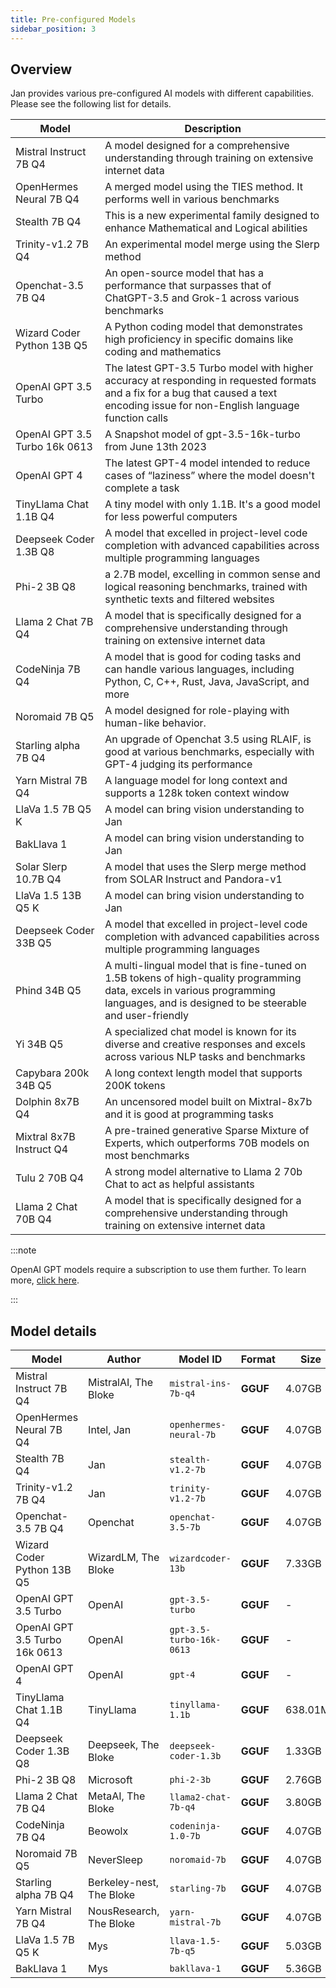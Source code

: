 ```yaml
---
title: Pre-configured Models
sidebar_position: 3
---
```


<head>
    <title>Pre-configured Models - Jan Guides</title>
    <meta name="description" content="Explore the various pre-configured AI models available in Jan, along with their descriptions, authors, model IDs, formats, and sizes."/>
    <meta name="keywords" content="Jan AI, Jan, pre-configured models, Mistral Instruct, OpenHermes Neural, Stealth, Trinity, Openchat, Wizard Coder Python, OpenAI GPT, TinyLlama Chat, Deepseek Coder, Phi-2, Llama 2 Chat, CodeNinja, Noromaid, Starling, Yarn Mistral, LlaVa, BakLlava"/>
    <meta property="og:title" content="Pre-configured Models - Jan Guides"/>
    <meta property="og:description" content="Explore the various pre-configured AI models available in Jan, along with their descriptions, authors, model IDs, formats, and sizes."/>
    <meta property="og:url" content="https://yourwebsite.com/guides/pre-configured-models"/>
    <meta name="twitter:card" content="summary"/>
    <meta name="twitter:title" content="Pre-configured Models - Jan Guides"/>
    <meta name="twitter:description" content="Explore the various pre-configured AI models available in Jan, along with their descriptions, authors, model IDs, formats, and sizes."/>
</head>

## Overview

Jan provides various pre-configured AI models with different capabilities. Please see the following list for details.

| Model | Description |
| ----- | ----------- |
| Mistral Instruct 7B Q4 | A model designed for a comprehensive understanding through training on extensive internet data |
| OpenHermes Neural 7B Q4 | A merged model using the TIES method. It performs well in various benchmarks |
| Stealth 7B Q4 | This is a new experimental family designed to enhance Mathematical and Logical abilities |
| Trinity-v1.2 7B Q4 | An experimental model merge using the Slerp method |
| Openchat-3.5 7B Q4 | An open-source model that has a performance that surpasses that of ChatGPT-3.5 and Grok-1 across various benchmarks |
| Wizard Coder Python 13B Q5 | A Python coding model that demonstrates high proficiency in specific domains like coding and mathematics |
| OpenAI GPT 3.5 Turbo | The latest GPT-3.5 Turbo model with higher accuracy at responding in requested formats and a fix for a bug that caused a text encoding issue for non-English language function calls |
| OpenAI GPT 3.5 Turbo 16k 0613 | A Snapshot model of gpt-3.5-16k-turbo from June 13th 2023 |
| OpenAI GPT 4 | The latest GPT-4 model intended to reduce cases of “laziness” where the model doesn't complete a task |
| TinyLlama Chat 1.1B Q4 | A tiny model with only 1.1B. It's a good model for less powerful computers |
| Deepseek Coder 1.3B Q8 | A model that excelled in project-level code completion with advanced capabilities across multiple programming languages |
| Phi-2 3B Q8 | a 2.7B model, excelling in common sense and logical reasoning benchmarks, trained with synthetic texts and filtered websites |
| Llama 2 Chat 7B Q4 | A model that is specifically designed for a comprehensive understanding through training on extensive internet data |
| CodeNinja 7B Q4 | A model that is good for coding tasks and can handle various languages, including Python, C, C++, Rust, Java, JavaScript, and more |
| Noromaid 7B Q5 | A model designed for role-playing with human-like behavior. |
| Starling alpha 7B Q4 | An upgrade of Openchat 3.5 using RLAIF, is good at various benchmarks, especially with GPT-4 judging its performance |
| Yarn Mistral 7B Q4 | A language model for long context and supports a 128k token context window |
| LlaVa 1.5 7B Q5 K | A model can bring vision understanding to Jan |
| BakLlava 1 | A model can bring vision understanding to Jan |
| Solar Slerp 10.7B Q4 | A model that uses the Slerp merge method from SOLAR Instruct and Pandora-v1 |
| LlaVa 1.5 13B Q5 K | A model can bring vision understanding to Jan |
| Deepseek Coder 33B Q5 | A model that excelled in project-level code completion with advanced capabilities across multiple programming languages |
| Phind 34B Q5 | A multi-lingual model that is fine-tuned on 1.5B tokens of high-quality programming data, excels in various programming languages, and is designed to be steerable and user-friendly |
| Yi 34B Q5 | A specialized chat model is known for its diverse and creative responses and excels across various NLP tasks and benchmarks |
| Capybara 200k 34B Q5 | A long context length model that supports 200K tokens |
| Dolphin 8x7B Q4 | An uncensored model built on Mixtral-8x7b and it is good at programming tasks |
| Mixtral 8x7B Instruct Q4 | A pre-trained generative Sparse Mixture of Experts, which outperforms 70B models on most benchmarks |
| Tulu 2 70B Q4 | A strong model alternative to Llama 2 70b Chat to act as helpful assistants |
| Llama 2 Chat 70B Q4 |  A model that is specifically designed for a comprehensive understanding through training on extensive internet data |

:::note

OpenAI GPT models require a subscription to use them further. To learn more, [click here](https://openai.com/pricing).

:::

## Model details

| Model | Author | Model ID | Format | Size |
| ----- | ------ | -------- | ------ | ---- |
| Mistral Instruct 7B Q4 | MistralAI, The Bloke | `mistral-ins-7b-q4` | **GGUF** | 4.07GB |
| OpenHermes Neural 7B Q4 | Intel, Jan | `openhermes-neural-7b` | **GGUF** | 4.07GB |
| Stealth 7B Q4 | Jan | `stealth-v1.2-7b` | **GGUF** | 4.07GB |
| Trinity-v1.2 7B Q4 | Jan | `trinity-v1.2-7b` | **GGUF** | 4.07GB |
| Openchat-3.5 7B Q4 | Openchat | `openchat-3.5-7b` | **GGUF** | 4.07GB |
| Wizard Coder Python 13B Q5 | WizardLM, The Bloke | `wizardcoder-13b` | **GGUF** | 7.33GB | - |
| OpenAI GPT 3.5 Turbo | OpenAI | `gpt-3.5-turbo` | **GGUF** | - |
| OpenAI GPT 3.5 Turbo 16k 0613 | OpenAI | `gpt-3.5-turbo-16k-0613` | **GGUF** | - |
| OpenAI GPT 4 | OpenAI | `gpt-4` | **GGUF** | - |
| TinyLlama Chat 1.1B Q4 | TinyLlama | `tinyllama-1.1b` | **GGUF** | 638.01MB |
| Deepseek Coder 1.3B Q8 | Deepseek, The Bloke | `deepseek-coder-1.3b` | **GGUF** | 1.33GB |
| Phi-2 3B Q8 | Microsoft | `phi-2-3b` | **GGUF** | 2.76GB |
| Llama 2 Chat 7B Q4 | MetaAI, The Bloke | `llama2-chat-7b-q4` | **GGUF** | 3.80GB |
| CodeNinja 7B Q4 | Beowolx | `codeninja-1.0-7b` | **GGUF** | 4.07GB |
| Noromaid 7B Q5 | NeverSleep | `noromaid-7b` | **GGUF** | 4.07GB |
| Starling alpha 7B Q4 | Berkeley-nest, The Bloke | `starling-7b` | **GGUF** | 4.07GB |
| Yarn Mistral 7B Q4 | NousResearch, The Bloke | `yarn-mistral-7b` | **GGUF** | 4.07GB |
| LlaVa 1.5 7B Q5 K | Mys | `llava-1.5-7b-q5` | **GGUF** | 5.03GB |
| BakLlava 1 | Mys | `bakllava-1` | **GGUF** | 5.36GB |
